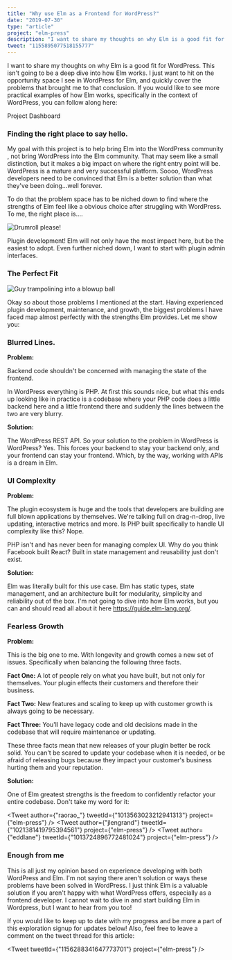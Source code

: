 ```yaml
---
title: "Why use Elm as a Frontend for WordPress?"
date: "2019-07-30"
type: "article"
project: "elm-press"
description: "I want to share my thoughts on why Elm is a good fit for WordPress. This isn't going to be a deep dive into how Elm works. I just want to hit on the opportunity space I see in WordPress for Elm, and quickly cover the problems that brought me to that conclusion."
tweet: "1155895077518155777"
---
```


I want to share my thoughts on why Elm is a good fit for WordPress. This isn't going to be a deep dive into how Elm works. I just want to hit on the opportunity space I see in WordPress for Elm, and quickly cover the problems that brought me to that conclusion. If you would like to see more practical examples of how Elm works, specifically in the context of WordPress, you can follow along here:

<Link className="link link--secondary" to="/projects/elm-press">
  Project Dashboard
</Link>

### Finding the right place to say hello.

My goal with this project is to help bring Elm into the WordPress community , not bring WordPress into the Elm community. That may seem like a small distinction, but it makes a big impact on where the right entry point will be. WordPress is a mature and very successful platform. Soooo, WordPress developers need to be convinced that Elm is a better solution than what they've been doing...well forever.

To do that the problem space has to be niched down to find where the strengths of Elm feel like a obvious choice after struggling with WordPress. To me, the right place is....

![Drumroll please!](https://media.giphy.com/media/ogGmxeqA8L3sA/giphy.gif)

Plugin development! Elm will not only have the most impact here, but be the easiest to adopt. Even further niched down, I want to start with plugin admin interfaces.

### The Perfect Fit

![Guy trampolining into a blowup ball](https://media1.giphy.com/media/uPkcXBZ4RAcqk/giphy.gif?cid=19f5b51a5d3cc3b6556343522e5e3e1d&rid=giphy.gif)

Okay so about those problems I mentioned at the start. Having experienced plugin development, maintenance, and growth, the biggest problems I have faced map almost perfectly with the strengths Elm provides. Let me show you:

### Blurred Lines.

**Problem:**

Backend code shouldn't be concerned with managing the state of the frontend.

In WordPress everything is PHP. At first this sounds nice, but what this ends up looking like in practice is a codebase where your PHP code does a little backend here and a little frontend there and suddenly the lines between the two are very blurry.

**Solution:**

The WordPress REST API. So your solution to the problem in WordPress is WordPress? Yes. This forces your backend to stay your backend only, and your frontend can stay your frontend. Which, by the way, working with APIs is a dream in Elm.

### UI Complexity

**Problem:**

The plugin ecosystem is huge and the tools that developers are building are full blown applications by themselves. We're talking full on drag-n-drop, live updating, interactive metrics and more. Is PHP built specifically to handle UI complexity like this? Nope.

PHP isn't and has never been for managing complex UI. Why do you think Facebook built React? Built in state management and reusability just don't exist.

**Solution:**

Elm was literally built for this use case. Elm has static types, state management, and an architecture built for modularity, simplicity and reliability out of the box. I'm not going to dive into how Elm works, but you can and should read all about it here https://guide.elm-lang.org/.

### Fearless Growth

**Problem:**

This is the big one to me. With longevity and growth comes a new set of issues. Specifically when balancing the following three facts.

**Fact One:** A lot of people rely on what you have built, but not only for themselves. Your plugin effects their customers and therefore their business.

**Fact Two:** New features and scaling to keep up with customer growth is always going to be necessary.

**Fact Three:** You'll have legacy code and old decisions made in the codebase that will require maintenance or updating.

These three facts mean that new releases of your plugin better be rock solid. You can't be scared to update your codebase when it is needed, or be afraid of releasing bugs because they impact your customer's business hurting them and your reputation.

**Solution:**

One of Elm greatest strengths is the freedom to confidently refactor your entire codebase. Don't take my word for it:

<Tweet author={"raorao_"} tweetId={"1013563023212941313"} project={"elm-press"} />
<Tweet author={"jlengrand"} tweetId={"1021381419795394561"} project={"elm-press"} />
<Tweet author={"eddlane"} tweetId={"1013724896772481024"} project={"elm-press"} />

### Enough from me

This is all just my opinion based on experience developing with both WordPress and Elm. I'm not saying there aren't solution or ways these problems have been solved in WordPress. I just think Elm is a valuable solution if you aren't happy with what WordPress offers, especially as a frontend developer. I cannot wait to dive in and start building Elm in Wordpress, but I want to hear from you too!

If you would like to keep up to date with my progress and be more a part of this exploration signup for updates below! Also, feel free to leave a comment on the tweet thread for this article:

<Tweet tweetId={"1156288341647773701"} project={"elm-press"} />
